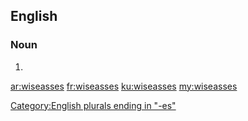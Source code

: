 ==English==

===Noun===
{{head|en|plural}}

# {{plural of|wiseass|lang=en}}

[[Category:English plurals ending in "-es"]]

[[ar:wiseasses]]
[[fr:wiseasses]]
[[ku:wiseasses]]
[[my:wiseasses]]